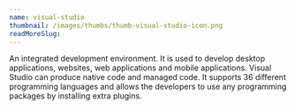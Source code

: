 ```yaml
---
name: visual-studio
thumbnail: /images/thumbs/thumb-visual-studio-icon.png
readMoreSlug:
---
```


An integrated development environment. It is used to develop desktop applications, websites, web applications and mobile applications. Visual Studio can produce native code and managed code. It supports 36 different programming languages and allows the developers to use any programming packages by installing extra plugins.
